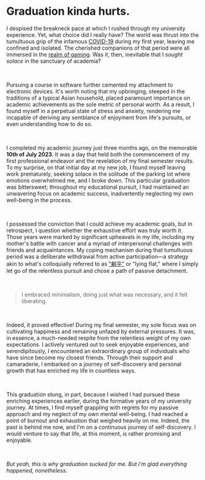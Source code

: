 # Graduation kinda hurts.

I despised the breakneck pace at which I rushed through my university experience. Yet, what choice did I really have? The world was thrust into the tumultuous grip of the infamous [COVID-19](https://www.who.int/health-topics/coronavirus) during my first year, leaving me confined and isolated. The cherished companions of that period were all immersed in the [realm of gaming](https://playvalorant.com/en-us/). Was it, then, inevitable that I _sought solace_ in the sanctuary of academia?

<br />

Pursuing a course in software further cemented my attachment to electronic devices. It's worth noting that my upbringing, steeped in the traditions of a typical Asian household, placed paramount importance on academic achievements as the sole metric of personal worth. As a result, I found myself in a perpetual state of stress and anxiety, rendering me incapable of deriving any semblance of enjoyment from life's pursuits, or even understanding how to do so.

<br />

I completed my academic journey just three months ago, on the memorable **10th of July 2023**. It was a day that held both the commencement of my first professional endeavor and the revelation of my final semester results. To my surprise, on that initial day at my new job, I found myself leaving work prematurely, seeking solace in the solitude of the parking lot where emotions overwhelmed me, and I broke down. This particular graduation was bittersweet; throughout my educational pursuit, I had maintained an unwavering focus on academic success, inadvertently neglecting my own well-being in the process.

<br />

I possessed the conviction that I could achieve my academic goals, but in retrospect, I question whether the exhaustive effort was truly worth it. Those years were marked by significant upheavals in my life, including my mother's battle with cancer and a myriad of interpersonal challenges with friends and acquaintances. My coping mechanism during that tumultuous period was a deliberate withdrawal from active participation—a strategy akin to what's colloquially referred to as ["躺平"](https://zh.wikipedia.org/zh-my/%E8%BA%BA%E5%B9%B3) or "lying flat," where I simply let go of the relentless pursuit and chose a path of passive detachment.

<br />

> I embraced minimalism, doing just what was necessary, and it felt liberating.

<br />

Indeed, it proved effective! During my final semester, my sole focus was on cultivating happiness and remaining unfazed by external pressures. It was, in essence, a much-needed respite from the relentless weight of my own expectations. I actively ventured out to seek enjoyable experiences, and serendipitously, I encountered an extraordinary group of individuals who have since become my closest friends. Through their support and camaraderie, I embarked on a journey of self-discovery and personal growth that has enriched my life in countless ways.

<br />

This graduation stung, in part, because I wished I had pursued these enriching experiences earlier, during the formative years of my university journey. At times, I find myself grappling with regrets for my passive approach and my neglect of my own mental well-being. I had reached a point of burnout and exhaustion that weighed heavily on me. Indeed, the past is behind me now, and I'm on a continuous journey of self-discovery. I would venture to say that life, at this moment, is rather promising and enjoyable.

<br />

_But yeah, this is why graduation sucked for me. But i'm glad everything happened, nonetheless._
